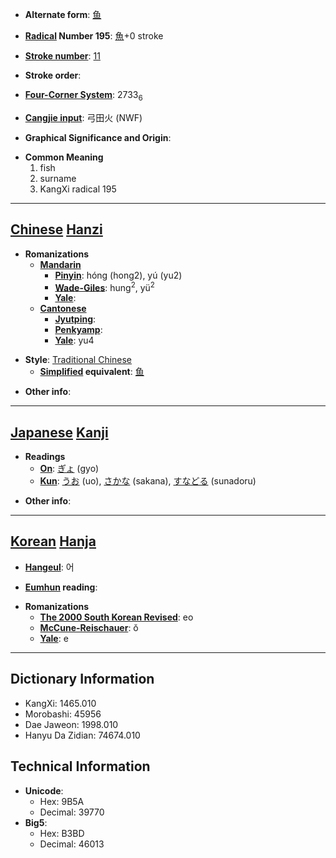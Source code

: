 * '''Alternate form''': [[鱼]]

* '''[[Wiktionary:Chinese radical index| Radical]] Number 195''': [[Wiktionary:Chinese radical index 魚|魚]]+0 stroke

* '''[[Wiktionary:Chinese total strokes index|Stroke number]]''': [[Wiktionary:Chinese total strokes index 11|11]]

* '''Stroke order''': 

* '''[[Wiktionary:Chinese four corner index|Four-Corner System]]''': 2733<sub>6</sub>

* '''[[Wiktionary:Chinese Cangjie index|Cangjie input]]''': 弓田火 (NWF)

* '''Graphical Significance and Origin''': 

* '''Common Meaning'''
*#fish
*# surname
*# KangXi radical 195


----

== [[Chinese]] [[Hanzi]] ==

* '''Romanizations'''
** '''[[Mandarin]]'''
*** '''[[Pinyin]]''': hóng (hong2), yú (yu2)
*** '''[[Wade-Giles]]''': hung<sup>2</sup>, yü<sup>2</sup>
*** '''[[Yale]]''': 
** '''[[Cantonese]]'''
*** '''[[Jyutping]]''':
*** '''[[Penkyamp]]''': 
*** '''[[Yale]]''': yu4

* '''Style''': [[Traditional Chinese]] 
** '''[[Simplified Chinese|Simplified]] equivalent''': [[鱼]]

* '''Other info''': 

----

== [[Japanese]] [[Kanji]] ==

* '''Readings'''
** '''[[On]]''': [[ぎょ]] (gyo)
** '''[[Kun]]''': [[うお]] (uo), [[さかな]] (sakana), [[すなどる]] (sunadoru)

* '''Other info''':  

----

== [[Korean]] [[Hanja]] ==

* '''[[Hangeul]]''': 어

* '''[[Eumhun]] reading''': 

* '''Romanizations'''
** '''[[The 2000 South Korean Revised Romanization|The 2000 South Korean Revised]]''': eo
** '''[[McCune-Reischauer]]''': ŏ
** '''[[Yale]]''': e

----

== Dictionary Information ==

* KangXi: 1465.010
* Morobashi: 45956
* Dae Jaweon: 1998.010
* Hanyu Da Zidian: 74674.010

== Technical Information ==

* '''Unicode''':
** Hex: 9B5A
** Decimal: 39770
* '''Big5''':
** Hex: B3BD
** Decimal: 46013